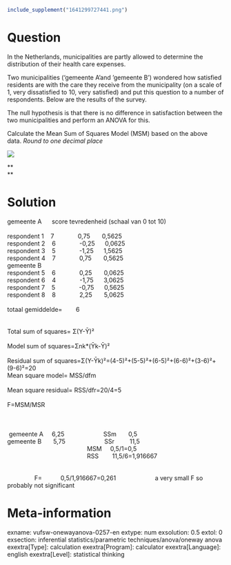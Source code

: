 ```r
include_supplement("1641299727441.png")
```

Question
========
In the Netherlands, municipalities are partly allowed to determine the
distribution of their health care expenses.  
  
Two municipalities ('gemeente A'and 'gemeente B') wondered how satisfied
residents are with the care they receive from the municipality (on a
scale of 1, very dissatisfied to 10, very satisfied) and put this
question to a number of respondents. Below are the results of the
survey.  
  
The null hypothesis is that there is no difference in satisfaction
between the two municipalities and perform an ANOVA for this.  
  
Calculate the Mean Sum of Squares Model (MSM) based on the above
data. *Round to one decimal place*  
  
![](1641299727441.png)
  
**  
**


Solution
========





gemeente A      score tevredenheid (schaal van 0 tot 10)               
                                                                       
        
respondent 1    7              0,75       0,5625                       
                            
respondent 2    6              -0,25      0,0625                       
                            
respondent 3    5              -1,25      1,5625                       
                            
respondent 4    7              0,75       0,5625                       
                            
gemeente B                                                             
                                         
respondent 5    6              0,25       0,0625                       
                            
respondent 6    4              -1,75      3,0625                       
                            
respondent 7    5              -0,75      0,5625                       
                            
respondent 8    8              2,25       5,0625                       
                            
                                                                       
                                        
totaal gemiddelde=        6                                             
                                                
                                                                       
                                        
Total sum of squares= Σ(Y-Ῡ)²                                           
                                                        
Model sum of squares=Σnk\*(Ῡk-Ῡ)²                                       
                                                                 
Residual sum of
squares=Σ(Y-Ῡk)²=(4-5)²+(5-5)²+(6-5)²+(6-6)²+(3-6)²+(9-6)²=20           
                                                                        
              
Mean square model= MSS/dfm                                             
                                                  
Mean square residual= RSS/dfr=20/4=5                                   
                                                            
F=MSM/MSR                                                               
                                     
                                                                       
                                        
                                                                       
                                        
                                                                       
                                        
 gemeente A     6,25                       SSm       0,5               
                           
gemeente B       5,75                       SSr         11,5           
                             
                                               MSM     0,5/1=0,5       
                                      
                                               RSS     
  11,5/6=1,916667                                                
                                                                       
                                        
                F=           0,5/1,916667=0,261                       a
very small F so probably not significant





Meta-information
================
exname: vufsw-onewayanova-0257-en
extype: num
exsolution: 0.5
extol: 0
exsection: inferential statistics/parametric techniques/anova/oneway anova
exextra[Type]: calculation
exextra[Program]: calculator
exextra[Language]: english
exextra[Level]: statistical thinking

